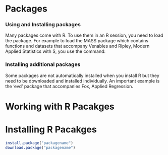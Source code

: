 Packages
===============
### Using and Installing packages
Many packages come with R. To use them in an R session, you need to load the package. 
For example to load the MASS package which contains functions and datasets that accompany Venables and Ripley, Modern Applied Statistics with S, you use the command:

### Installing additional packages
Some packages are not automatically installed when you install R but they need to be downloaded and installed individually. 
An important example is the 'evd' package that accompanies Fox, Applied Regression. 

Working with R Pacakges
====================================

\begin{itemize}
\item Type `library()` onto the command line to find out what packages were installed on your computer
when you put in `R`. 
\item Now type `search()` to get a list of the packages from that list that are
already loaded in (installed packages are not necessarily loaded in). 
\end{itemize}

Installing R Pacakges
====================================

```r
install.package("packagename")
download.package("packagename")
```


